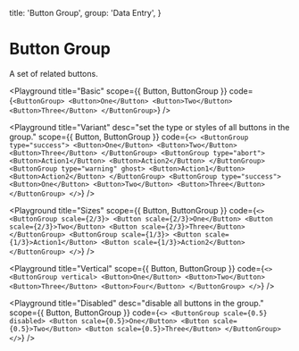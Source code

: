 
  title: 'Button Group',
  group: 'Data Entry',
}

# Button Group

A set of related buttons.

<Playground
  title="Basic"
  scope={{ Button, ButtonGroup }}
  code={`
<ButtonGroup>
  <Button>One</Button>
  <Button>Two</Button>
  <Button>Three</Button>
</ButtonGroup>
`}
/>

<Playground
  title="Variant"
  desc="set the type or styles of all buttons in the group."
  scope={{ Button, ButtonGroup }}
  code={`
<>
  <ButtonGroup type="success">
    <Button>One</Button>
    <Button>Two</Button>
    <Button>Three</Button>
  </ButtonGroup>
  <ButtonGroup type="abort">
    <Button>Action1</Button>
    <Button>Action2</Button>
  </ButtonGroup>
  <ButtonGroup type="warning" ghost>
    <Button>Action1</Button>
    <Button>Action2</Button>
  </ButtonGroup>
  <ButtonGroup type="success">
    <Button>One</Button>
    <Button>Two</Button>
    <Button>Three</Button>
  </ButtonGroup>
</>
`}
/>

<Playground
  title="Sizes"
  scope={{ Button, ButtonGroup }}
  code={`
<>
  <ButtonGroup scale={2/3}>
    <Button scale={2/3}>One</Button>
    <Button scale={2/3}>Two</Button>
    <Button scale={2/3}>Three</Button>
  </ButtonGroup>
  <ButtonGroup scale={1/3}>
    <Button scale={1/3}>Action1</Button>
    <Button scale={1/3}>Action2</Button>
  </ButtonGroup>
</>
`}
/>

<Playground
  title="Vertical"
  scope={{ Button, ButtonGroup }}
  code={`
<>
  <ButtonGroup vertical>
    <Button>One</Button>
    <Button>Two</Button>
    <Button>Three</Button>
    <Button>Four</Button>
  </ButtonGroup>
</>
`}
/>

<Playground
  title="Disabled"
  desc="disable all buttons in the group."
  scope={{ Button, ButtonGroup }}
  code={`
<>
  <ButtonGroup scale={0.5} disabled>
    <Button scale={0.5}>One</Button>
    <Button scale={0.5}>Two</Button>
    <Button scale={0.5}>Three</Button>
  </ButtonGroup>
</>
`} 
/>

<Attributes component="ButtonGroup" edit="/app/components/button-group.mdx"></Attributes>